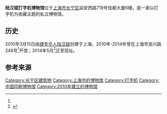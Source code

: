 {{Infobox Museum
 |name          = 陆汉斌打字机博物馆
 |其他名称    = LHB Typewriter Museum
 |image         =
 |imagesize     =
 |caption       = 
 |map_type      = 
 |map_caption   = 
 |latitude      = 
 |longitude     = 
 |established   = 2010年3月15日<ref name=start>{{cite news|author1=陆汉斌|title=打字机博物馆：梦想成真|url=http://news.163.com/11/0619/14/76TUD49O00014AED.html|accessdate=2017-02-04|publisher=[[新民晚报|新民晚报]]|date=2011-06-19|archive-url=https://web.archive.org/web/20120912191915/http://news.163.com/11/0619/14/76TUD49O00014AED.html|archive-date=2012-09-12|dead-url=yes}}</ref>
 |dissolved     = 
 |location      = 
 |type          = 
 |visitors      = 
 |director      = 
 |curator       = 
 |publictransit
 |openinghours  =
 |website       =
}}

'''陆汉斌打字机博物馆'''位于[[上海市|上海市]][[长宁区|长宁区]]延安西路719号佳都大厦6楼，是一家以打字机为收藏主题的私立博物馆。

==历史==
2010年3月15日由[[捷克华人|捷克华人]][[陆汉斌|陆汉斌]]创建于上海，2010年-2014年曾在上海市吴兴路248号<ref name=start/>开馆；2014年5月<ref>{{cite news|author1=叶艺勤|title=华商开办世界第三打字机博物馆 拓企业支持新路|url=http://www.chinanews.com/zgqj/2014/05-19/6187241.shtml|accessdate=2017-02-04|publisher=[[中国新闻网|中国新闻网]]|date=2014-05-19}}</ref>迁至现址。

==参考来源==
{{reflist}}

[[Category:长宁区建筑物|Category:长宁区建筑物]]
[[Category:上海市的博物馆|Category:上海市的博物馆]]
[[Category:打字机|Category:打字机]]
[[Category:中国印刷博物馆|Category:中国印刷博物馆]]
[[Category:2010年建立的博物馆|Category:2010年建立的博物馆]]